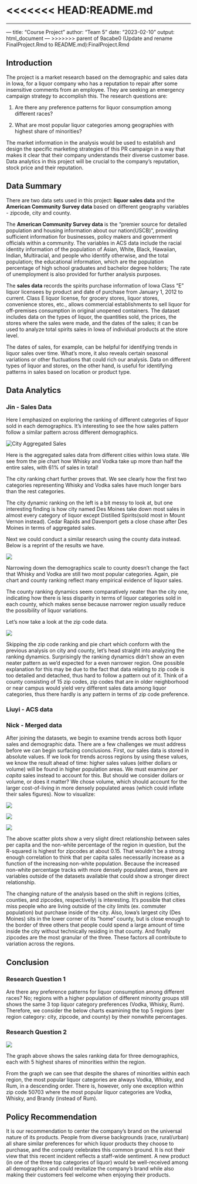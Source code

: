 
<<<<<<< HEAD:README.md
=======
------------------------------------------------------------------------

--- title: "Course Project" author: "Team 5" date: "2023-02-10" output: html_document ---
>>>>>>> parent of 9acabe0 (Update and rename FinalProject.Rmd to README.md):FinalProject.Rmd

## **Introduction**

The project is a market research based on the demographic and sales data in Iowa, for a liquor company who has a reputation to repair after some insensitive comments from an employee. They are seeking an emergency campaign strategy to accomplish this. The research questions are:

1.  Are there any preference patterns for liquor consumption among different races?

2.  What are most popular liquor categories among geographies with highest share of minorities?

The market information in the analysis would be used to establish and design the specific marketing strategies of this PR campaign in a way that makes it clear that their company understands their diverse customer base. Data analytics in this project will be crucial to the company's reputation, stock price and their reputation.

## Data Summary

There are two data sets used in this project: **liquor sales data** and the **American Community Survey data** based on different geography variables - zipcode, city and county.

The **American Community Survey data** is the "premier source for detailed population and housing information about our nation(USCB)", providing sufficient information for businesses, policy makers and government officials within a community. The variables in ACS data include the racial identity information of the population of Asian, White, Black, Hawaiian, Indian, Multiracial, and people who identify otherwise, and the total population; the educational information, which are the population percentage of high school graduates and bachelor degree holders; The rate of unemployment is also provided for further analysis purposes.

The **sales data** records the spirits purchase information of Iowa Class "E" liquor licensees by product and date of purchase from January 1, 2012 to current. Class E liquor license, for grocery stores, liquor stores, convenience stores, etc., allows commercial establishments to sell liquor for off-premises consumption in original unopened containers. The dataset includes data on the types of liquor, the quantities sold, the prices, the stores where the sales were made, and the dates of the sales; it can be used to analyze total spirits sales in Iowa of individual products at the store level.

The dates of sales, for example, can be helpful for identifying trends in liquor sales over time. What's more, it also reveals certain seasonal variations or other fluctuations that could rich our analysis. Data on different types of liquor and stores, on the other hand, is useful for identifying patterns in sales based on location or product type.

## Data Analytics

### Jin - Sales Data

Here I emphasized on exploring the ranking of different categories of liquor sold in each demographics. It's interesting to see the how sales pattern follow a similar pattern across different demographics.

![](images/Screenshot%202023-03-01%20at%208.11.59%20PM.png "City Aggregated Sales")

Here is the aggregated sales data from different cities within Iowa state. We see from the pie chart how Whisky and Vodka take up more than half the entire sales, with 61% of sales in total!

The city ranking chart further proves that. We see clearly how the first two categories representing Whisky and Vodka sales have much longer bars than the rest categories.

The city dynamic ranking on the left is a bit messy to look at, but one interesting finding is how city named Des Moines take down most sales in almost every category of liquor except Distilled Spirits(sold most in Mount Vernon instead). Cedar Rapids and Davenport gets a close chase after Des Moines in terms of aggregated sales.

Next we could conduct a similar research using the county data instead. Below is a reprint of the results we have.

![](images/Screenshot%202023-03-01%20at%208.14.34%20PM.png)

Narrowing down the demographics scale to county doesn't change the fact that Whisky and Vodka are still two most popular categories. Again, pie chart and county ranking reflect many empirical evidence of liquor sales.

The county ranking dynamics seem comparatively neater than the city one, indicating how there is less disparity in terms of liquor categories sold in each county, which makes sense because narrower region usually reduce the possibility of liquor variations.

Let's now take a look at the zip code data.

![](images/Screenshot%202023-03-01%20at%208.15.32%20PM.png)

Skipping the zip code ranking and pie chart which conform with the previous analysis on city and county, let's head straight into analyzing the ranking dynamics. Surprisingly the ranking dynamics didn't show an even neater pattern as we'd expected for a even narrower region. One possible explanation for this may be due to the fact that data relating to zip code is too detailed and detached, thus hard to follow a pattern out of it. Think of a county consisting of 15 zip codes, zip codes that are in older neighborhood or near campus would yield very different sales data among liquor categories, thus there hardly is any pattern in terms of zip code preference.

### Liuyi - ACS data

### Nick - Merged data

After joining the datasets, we begin to examine trends across both liquor sales and demographic data. There are a few challenges we must address before we can begin surfacing conclusions. First, our sales data is stored in absolute values. If we look for trends across regions by using these values, we know the result ahead of time: higher sales values (either dollars or volume) will be found in higher population areas. We must examine *per capita* sales instead to account for this. But should we consider dollars or volume, or does it matter? We chose volume, which should account for the larger cost-of-living in more densely populated areas (which could inflate their sales figures). Now to visualize:

![](images/image-741868495.png)

![](images/image-1613461494.png)

![](images/image-1554609952.png)

The above scatter plots show a very slight direct relationship between sales per capita and the non-white percentage of the region in question, but the R-squared is highest for zipcodes at about 0.15. That wouldn't be a strong enough correlation to think that per capita sales necessarily increase as a function of the increasing non-white population. Because the increased non-white percentage tracks with more densely populated areas, there are variables outside of the datasets available that could show a stronger direct relationship.

The changing nature of the analysis based on the shift in regions (cities, counties, and zipcodes, respectively) is interesting. It's possible that cities miss people who are living outside of the city limits (ex. commuter population) but purchase inside of the city. Also, Iowa's largest city (Des Moines) sits in the lower corner of its "home" county, but is close enough to the border of three others that people could spend a large amount of time inside the city without technically residing in that county. And finally zipcodes are the most granular of the three. These factors all contribute to variation across the regions.

## Conclusion

### Research Question 1

Are there any preference patterns for liquor consumption among different races? No; regions with a higher population of different minority groups still shows the same 3 top liquor category preferences (Vodka, Whisky, Rum). Therefore, we consider the below charts examining the top 5 regions (per region category: city, zipcode, and county) by their nonwhite percentages.

### Research Question 2

![](images/Screenshot%202023-03-02%20at%208.42.54%20PM.png)

The graph above shows the sales ranking data for three demographics, each with 5 highest shares of minorities within the region.

From the graph we can see that despite the shares of minorities within each region, the most popular liquor categories are always Vodka, Whisky, and Rum, in a descending order. There is, however, only one exception within zip code 50703 where the most popular liquor categories are Vodka, Whisky, and Brandy (instead of Rum).

## Policy Recommendation

It is our recommendation to center the company's brand on the universal nature of its products. People from diverse backgrounds (race, rural/urban) all share similar preferences for which liquor products they choose to purchase, and the company celebrates this common ground. It is not their view that this recent incident reflects a staff-wide sentiment. A new product (in one of the three top categories of liquor) would be well-received among all demographics and could revitalize the company's brand while also making their customers feel welcome when enjoying their products.

